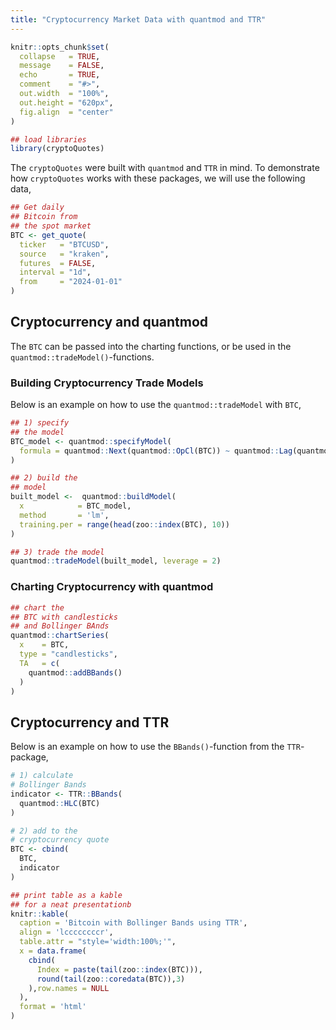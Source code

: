 ```yaml
---
title: "Cryptocurrency Market Data with quantmod and TTR"
---
```


```r
knitr::opts_chunk$set(
  collapse   = TRUE,
  message    = FALSE,
  echo       = TRUE, 
  comment    = "#>",
  out.width  = "100%",
  out.height = "620px",
  fig.align  = "center"
)
```

```r
## load libraries
library(cryptoQuotes)
```

The `cryptoQuotes` were built with `quantmod` and `TTR` in mind. To demonstrate how `cryptoQuotes` works with these packages, we will use the following data,

```r
## Get daily 
## Bitcoin from 
## the spot market
BTC <- get_quote(
  ticker   = "BTCUSD",
  source   = "kraken",
  futures  = FALSE,
  interval = "1d",
  from     = "2024-01-01"
)
```

## Cryptocurrency and quantmod

The `BTC` can be passed into the charting functions, or be used in the `quantmod::tradeModel()`-functions.

### Building Cryptocurrency Trade Models

Below is an example on how to use the `quantmod::tradeModel` with `BTC`,


```r
## 1) specify
## the model
BTC_model <- quantmod::specifyModel(
  formula = quantmod::Next(quantmod::OpCl(BTC)) ~ quantmod::Lag(quantmod::OpHi(BTC),0:3)
)

## 2) build the
## model
built_model <-  quantmod::buildModel(
  x            = BTC_model,
  method       = 'lm',
  training.per = range(head(zoo::index(BTC), 10))
)

## 3) trade the model
quantmod::tradeModel(built_model, leverage = 2)
```

### Charting Cryptocurrency with quantmod

```r
## chart the
## BTC with candlesticks
## and Bollinger BAnds
quantmod::chartSeries(
  x    = BTC,
  type = "candlesticks",
  TA   = c(
    quantmod::addBBands()
  )
)
```

## Cryptocurrency and TTR

Below is an example on how to use the `BBands()`-function from the `TTR`-package,

```r
# 1) calculate
# Bollinger Bands
indicator <- TTR::BBands(
  quantmod::HLC(BTC)
)

# 2) add to the 
# cryptocurrency quote
BTC <- cbind(
  BTC, 
  indicator
)
```

```r
## print table as a kable
## for a neat presentationb
knitr::kable(
  caption = 'Bitcoin with Bollinger Bands using TTR',
  align = 'lccccccccr',
  table.attr = "style='width:100%;'",
  x = data.frame(
    cbind(
      Index = paste(tail(zoo::index(BTC))),
      round(tail(zoo::coredata(BTC)),3)
    ),row.names = NULL
  ),
  format = 'html'
)
```
